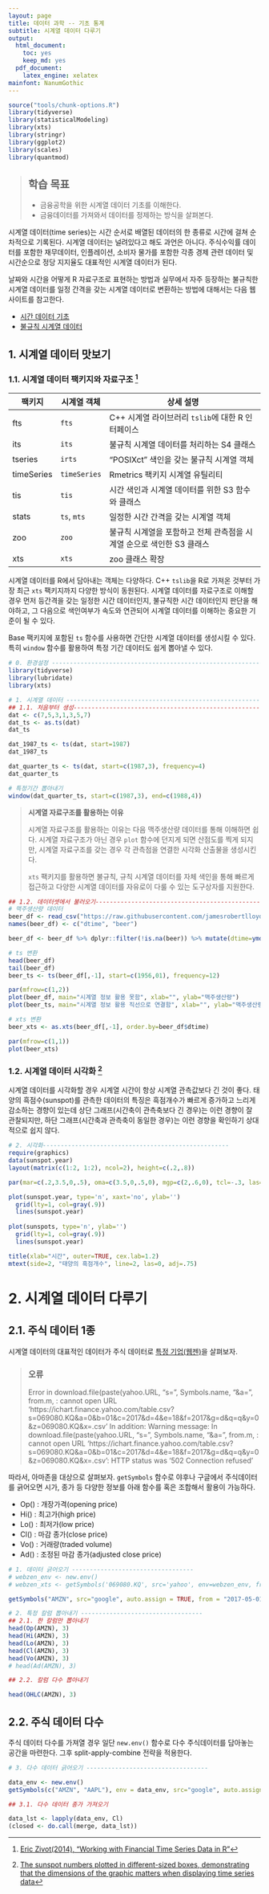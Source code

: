 ```yaml
---
layout: page
title: 데이터 과학 -- 기초 통계
subtitle: 시계열 데이터 다루기
output:
  html_document: 
    toc: yes
    keep_md: yes
  pdf_document:
    latex_engine: xelatex
mainfont: NanumGothic
---
```



```r
source("tools/chunk-options.R") 
library(tidyverse)
library(statisticalModeling)
library(xts)
library(stringr)
library(ggplot2)
library(scales)
library(quantmod)
```
> ## 학습 목표 {.objectives}
>
> * 금융공학을 위한 시계열 데이터 기초를 이해한다.
> * 금융데이터를 가져와서 데이터를 정제하는 방식을 살펴본다.


시계열 데이터(time series)는 시간 순서로 배열된 데이터의 한 종류로 시간에 걸쳐
순차적으로 기록된다. 시계열 데이터는 널려있다고 해도 과언은 아니다.
주식수익률 데이터를 포함한 재무데이터, 인플레이션, 소비자 물가를
포함한 각종 경제 관련 데이터 및 시간순으로 정당 지지율도 대표적인 시계열 데이터가 된다.

날짜와 시간을 어떻게 R 자료구조로 표현하는 방법과 실무에서 자주 등장하는 불규칙한 시계열 데이터를 일정 간격을 갖는 시계열 데이터로 변환하는 방법에 대해서는 
다음 웹사이트를 참고한다.

- [시간 데이터 기초](http://statkclee.github.io/data-science/ds-date-basics.html)
- [불규칙 시계열 데이터](http://statkclee.github.io/data-science/ds-irregular-time-series.html)

## 1. 시계열 데이터 맛보기

### 1.1. 시계열 데이터 팩키지와 자료구조 [^eric-zivot-time-series]

[^eric-zivot-time-series]: [Eric Zivot(2014), "Working with Financial Time Series Data in R"](https://faculty.washington.edu/ezivot/econ424/Working%20with%20Time%20Series%20Data%20in%20R.pdf)

| 팩키지     | 시계열 객체 |                 상세 설명                           |
|------------|-------------|-----------------------------------------------------|
| fts        | `fts`       | C++ 시계열 라이브러리 `tslib`에 대한 R 인터페이스   |
| its        | `its`       | 불규칙 시계열 데이터를 처리하는 S4 클래스           |
| tseries    | `irts`      | "POSIXct" 색인을 갖는 불규칙 시계열 객체            |
| timeSeries | `timeSeries`| Rmetrics 팩키지 시계열 유틸리티                     |
| tis        | `tis`       | 시간 색인과 시계열 데이터를 위한 S3 함수와 클래스   |
| stats      | `ts`, `mts` | 일정한 시간 간격을 갖는 시계열 객체                 |
| zoo        | `zoo`       | 불규칙 시계열을 포함하고 전체 관측점을 시계열 순으로 색인한 S3 클래스  |
| xts        | `xts`       | zoo 클래스 확장                                     |


시계열 데이터를 R에서 담아내는 객체는 다양하다. C++ `tslib`을 R로 가져온 것부터 가장 최근 `xts` 팩키지까지 다양한 방식이 동원된다.
시계열 데이터를 자료구조로 이해할 경우 먼저 등간격을 갖는 일정한 시간 데이터인지, 불규칙한 시간 데이터인지 판단을 해야하고,
그 다음으로 색인여부가 속도와 연관되어 시계열 데이터를 이해하는 중요한 기준이 될 수 있다.

Base 팩키지에 포함된 `ts` 함수를 사용하면 간단한 시계열 데이터를 생성시킬 수 있다.
특히 `window` 함수를 활용하여 특정 기간 데이터도 쉽게 뽑아낼 수 있다.

``` r
# 0. 환경설정 --------------------------------------------------------------
library(tidyverse)
library(lubridate)
library(xts)

# 1. 시계열 데이터 --------------------------------------------------------------
## 1.1. 처음부터 생성------------------------------------------------------------
dat <- c(7,5,3,1,3,5,7)
dat_ts <- as.ts(dat)
dat_ts

dat_1987_ts <- ts(dat, start=1987)
dat_1987_ts

dat_quarter_ts <- ts(dat, start=c(1987,3), frequency=4)
dat_quarter_ts

# 특정기간 뽑아내기
window(dat_quarter_ts, start=c(1987,3), end=c(1988,4))
```

> **시계열 자료구조를 활용하는 이유**  
> 
> 시계열 자료구조를 활용하는 이유는 다음 맥주생산량 데이터를 통해 이해하면 쉽다.
> 시계열 자료구조가 아닌 경우 `plot` 함수에 던지게 되면 산점도를 찍게 되지만,
> 시계열 자료구조를 갖는 경우 각 관측점을 연결한 시각화 산출물을 생성시킨다.
> 
> `xts` 팩키지를 활용하면 불규칙, 규칙 시계열 데이터를 자체 색인을 통해 빠르게 접근하고 
> 다양한 시계열 데이터를 자유로이 다룰 수 있는 도구상자를 지원한다.

``` r
## 1.2. 데이터셋에서 불러오기----------------------------------------------------
# 맥주생산량 데이터
beer_df <- read_csv("https://raw.githubusercontent.com/jamesrobertlloyd/gp-structure-search/master/data/raw/TSDL/monthly-beer-production-in-austr.csv") 
names(beer_df) <- c("dtime", "beer")

beer_df <- beer_df %>% dplyr::filter(!is.na(beer)) %>% mutate(dtime=ymd(paste0(dtime,"-01")))

# ts 변환
head(beer_df)
tail(beer_df)
beer_ts <- ts(beer_df[,-1], start=c(1956,01), frequency=12)

par(mfrow=c(1,2))
plot(beer_df, main="시계열 정보 활용 못함", xlab="", ylab="맥주생산량")
plot(beer_ts, main="시계열 정보 활용 직선으로 연결함", xlab="", ylab="맥주생산량")

# xts 변환
beer_xts <- as.xts(beer_df[,-1], order.by=beer_df$dtime)

par(mfrow=c(1,1))
plot(beer_xts)
```

### 1.2. 시계열 데이터 시각화 [^time-series-sunsplot]

[^time-series-sunsplot]: [The sunspot numbers plotted in different-sized boxes, demonstrating that the dimensions of
the graphic matters when displaying time series data](http://www.stat.pitt.edu/stoffer/tsa4/tsaEZ.pdf)

시계열 데이터를 시각화할 경우 시계열 시간이 항상 시계열 관측값보다 긴 것이 좋다.
태양의 흑점수(sunspot)를 관측한 데이터의 특징은 흑점개수가 빠르게 증가하고 느리게 감소하는 경향이 있는데
상단 그래프(시간축이 관측축보다 긴 경우)는 이런 경향이 잘 관찰되지만, 
하단 그래프(시간축과 관측축이 동일한 경우)는 이런 경향을 확인하기 상대적으로 쉽지 않다.

``` r
# 2. 시각화----------------------------------------------------
require(graphics)
data(sunspot.year)
layout(matrix(c(1:2, 1:2), ncol=2), height=c(.2,.8))

par(mar=c(.2,3.5,0,.5), oma=c(3.5,0,.5,0), mgp=c(2,.6,0), tcl=-.3, las=1)

plot(sunspot.year, type='n', xaxt='no', ylab='')
  grid(lty=1, col=gray(.9))
  lines(sunspot.year)
  
plot(sunspots, type='n', ylab='')
  grid(lty=1, col=gray(.9))
  lines(sunspot.year)

title(xlab="시간", outer=TRUE, cex.lab=1.2)
mtext(side=2, "태양의 흑점개수", line=2, las=0, adj=.75)
```

# 2. 시계열 데이터 다루기

## 2.1. 주식 데이터 1종

시계열 데이터의 대표적인 데이터가 주식 데이터로 [특정 기업(웹젠)](http://www.webzen.co.kr/)을 살펴보자.

> ### 오류 
>
> Error in download.file(paste(yahoo.URL, "s=", Symbols.name, "&a=", from.m,  : 
>   cannot open URL 'https://ichart.finance.yahoo.com/table.csv?s=069080.KQ&a=0&b=01&c=2017&d=4&e=18&f=2017&g=d&q=q&y=0&z=069080.KQ&x=.csv'
> In addition: Warning message:
> In download.file(paste(yahoo.URL, "s=", Symbols.name, "&a=", from.m,  :
>   cannot open URL 'https://ichart.finance.yahoo.com/table.csv?s=069080.KQ&a=0&b=01&c=2017&d=4&e=18&f=2017&g=d&q=q&y=0&z=069080.KQ&x=.csv': HTTP status was '502 Connection refused'

따라서, 아마존을 대상으로 살펴보자.
`getSymbols` 함수로 야후나 구글에서 주식데이터를 긁어오면 시가, 종가 등 다양한 정보를 아래 함수를 혹은 조합해서 활용이 가능하다.

- Op() : 개장가격(opening price)
- Hi() : 최고가(high price)
- Lo() : 최저가(low price)
- Cl() : 마감 종가(close price)
- Vo() : 거래량(traded volume)
- Ad() : 조정된 마감 종가(adjusted close price)


``` r
# 1. 데이터 긁어오기 ----------------------------------
# webzen_env <- new.env()
# webzen_xts <- getSymbols('069080.KQ', src='yahoo', env=webzen_env, from = "2017-01-01", auto.assign = F)

getSymbols("AMZN", src="google", auto.assign = TRUE, from = "2017-05-01")

# 2. 특정 칼럼 뽑아내기 ----------------------------------
## 2.1. 한 칼럼만 뽑아내기
head(Op(AMZN), 3)
head(Hi(AMZN), 3)
head(Lo(AMZN), 3)
head(Cl(AMZN), 3)
head(Vo(AMZN), 3)
# head(Ad(AMZN), 3)

## 2.2. 칼럼 다수 뽑아내기

head(OHLC(AMZN), 3)
```

## 2.2. 주식 데이터 다수

주식 데이터 다수를 가져열 경우 일단 `new.env()` 함수로 다수 주식데이터를 담아놓는 공간을 마련한다.
그후 split-apply-combine 전략을 적용한다.

``` r
# 3. 다수 데이터 긁어오기 ----------------------------------

data_env <- new.env()
getSymbols(c("AMZN", "AAPL"), env = data_env, src="google", auto.assign = TRUE, from = "2017-05-01")

## 3.1. 다수 데이터 종가 가져오기

data_lst <- lapply(data_env, Cl)
(closed <- do.call(merge, data_lst))
```
